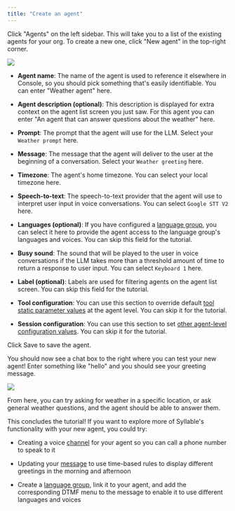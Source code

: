 ```yaml
---
title: "Create an agent"
---
```


Click "Agents" on the left sidebar. This will take you to a list of the existing agents for your org. To create a new one, click "New agent" in the top-right corner.

![](/mintlify/images/create_new_agent_03_11.jpg)

* **Agent name**: The name of the agent is used to reference it elsewhere in Console, so you should pick something that's easily identifiable. You can enter "Weather agent" here.

* **Agent description (optional)**: This description is displayed for extra context on the agent list screen you just saw. For this agent you can enter "An agent that can answer questions about the weather" here.

* **Prompt**: The prompt that the agent will use for the LLM. Select your `Weather prompt` here.

* **Message**: The message that the agent will deliver to the user at the beginning of a conversation. Select your `Weather greeting` here.

* **Timezone**: The agent's home timezone. You can select your local timezone here.

* **Speech-to-text**: The speech-to-text provider that the agent will use to interpret user input in voice conversations. You can select `Google STT V2` here.

* **Languages (optional)**: If you have configured a [language group](/mintlify/Resources/LanguageGroups.mdx), you can select it here to provide the agent access to the language group's languages and voices. You can skip this field for the tutorial.

* **Busy sound**: The sound that will be played to the user in voice conversations if the LLM takes more than a threshold amount of time to return a response to user input. You can select `Keyboard 1` here.

* **Label (optional)**: Labels are used for filtering agents on the agent list screen. You can skip this field for the tutorial.

* **Tool configuration**: You can use this section to override default [tool static parameter values](/mintlify/Resources/Tools.mdx) at the agent level. You can skip it for the tutorial.

* **Session configuration**: You can use this section to set [other agent-level configuration values](/mintlify/workspaces/SessionConfig.mdx). You can skip it for the tutorial.

Click Save to save the agent.

You should now see a chat box to the right where you can test your new agent! Enter something like "hello" and you should see your greeting message.

![](/mintlify/images/test_agent_chat.jpg)

From here, you can try asking for weather in a specific location, or ask general weather questions, and the agent should be able to answer them.

This concludes the tutorial! If you want to explore more of Syllable's functionality with your new agent, you could try:

* Creating a voice [channel](/mintlify/Resources/Channels.mdx) for your agent so you can call a phone number to speak to it

* Updating your [message](/mintlify/Resources/Messages.mdx) to use time-based rules to display different greetings in the morning and afternoon

* Create a [language group](/mintlify/Resources/LanguageGroups.mdx), link it to your agent, and add the corresponding DTMF menu to the message to enable it to use different languages and voices